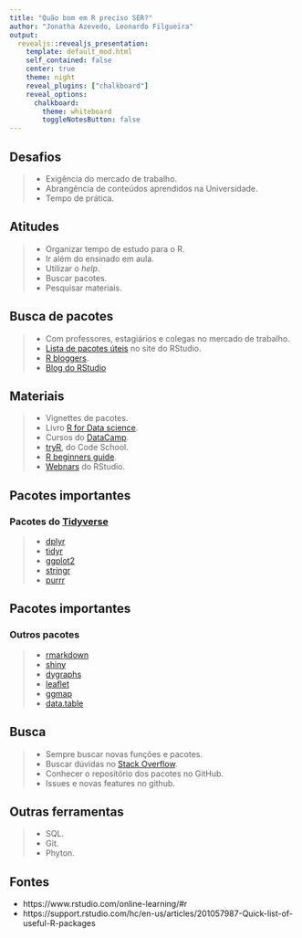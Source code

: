 ```yaml
---
title: "Quão bom em R preciso SER?"
author: "Jonatha Azevedo, Leonardo Filgueira"
output:
  revealjs::revealjs_presentation:
    template: default_mod.html
    self_contained: false
    center: true
    theme: night
    reveal_plugins: ["chalkboard"]
    reveal_options:
      chalkboard:
        theme: whiteboard
        toggleNotesButton: false
---
```


## Desafios

>- Exigência do mercado de trabalho.
>- Abrangência de conteúdos aprendidos na Universidade.
>- Tempo de prática.

## Atitudes

>- Organizar tempo de estudo para o R.
>- Ir além do ensinado em aula.
>- Utilizar o *help*.
>- Buscar pacotes.
>- Pesquisar materiais.

## Busca de pacotes

>- Com professores, estagiários e colegas no mercado de trabalho.
>- [Lista de pacotes úteis](https://support.rstudio.com/hc/en-us/articles/201057987-Quick-list-of-useful-R-packages) no site do RStudio.
>- [R bloggers](https://www.r-bloggers.com/).
>- [Blog do RStudio](https://blog.rstudio.com/)

## Materiais

>- Vignettes de pacotes.
>- Livro [R for Data science](http://r4ds.had.co.nz/).
>- Cursos do [DataCamp](https://www.datacamp.com).
>- [tryR](http://tryr.codeschool.com), do Code School.
>- [R beginners guide](https://www.computerworld.com/article/2497143/business-intelligence/business-intelligence-beginner-s-guide-to-r-introduction.html).
>- [Webnars](https://www.rstudio.com/resources/webinars/) do RStudio.

## Pacotes importantes

### Pacotes do [Tidyverse](https://www.tidyverse.org/)

>- [dplyr](http://dplyr.tidyverse.org/)
>- [tidyr](http://tidyr.tidyverse.org/)
>- [ggplot2](http://ggplot2.tidyverse.org/)
>- [stringr](http://stringr.tidyverse.org/)
>- [purrr](http://purrr.tidyverse.org/)

## Pacotes importantes

### Outros pacotes

>- [rmarkdown](https://rmarkdown.rstudio.com/)
>- [shiny](https://shiny.rstudio.com/)
>- [dygraphs](https://rstudio.github.io/dygraphs/)
>- [leaflet](https://rstudio.github.io/leaflet/)
>- [ggmap](https://cran.r-project.org/web/packages/ggmap/index.html)
>- [data.table](https://cran.r-project.org/web/packages/data.table/vignettes/datatable-intro.html)

## Busca

>- Sempre buscar novas funções e pacotes.
>- Buscar dúvidas no [Stack Overflow](https://stackoverflow.com/).
>- Conhecer o repositório dos pacotes no GitHub.
>- Issues e novas features no github.

## Outras ferramentas

>- SQL.
>- Git.
>- Phyton.

## Fontes

- https://www.rstudio.com/online-learning/#r
- https://support.rstudio.com/hc/en-us/articles/201057987-Quick-list-of-useful-R-packages